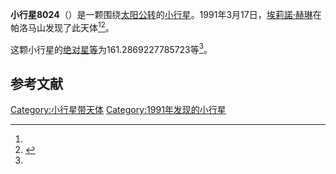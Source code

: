 {{Infobox planet
| bgcolour = #FFFFC0
| name = 8024 Robertwhite
| symbol = 
| image = 
| caption = 
| discovery = yes
| discovery_ref = 
| discoverer = [[埃莉諾·赫琳|埃莉諾·赫琳]]
| discovery_site = [[帕洛马山|帕洛马山]] 
| discovered = 1991年3月17日
| designations = yes
| mp_name = 
| named_after = 
| alt_names = 
| mp_category = [[主带内小行星|主带内小行星]]
| orbit_ref = <ref name="a">[http://ssd.jpl.nasa.gov/sbdb.cgi?sstr=8024 8024 Robertwhite] {{Wayback|url=http://ssd.jpl.nasa.gov/sbdb.cgi?sstr=8024 |date=20210717064033 }}，小行星數據庫瀏覽器（JPL Small-Body Database Browser）－[[美国国家航空航天局|美国国家航空航天局]]喷气推进实验室</ref>
| epoch = 2456400.5 (2013年4月18日更新)
| aphelion = {{convert|2.081260698336993|AU|km|3|abbr=on|lk=out}}
| perihelion = {{convert|1.852942939421456|AU|km|3|abbr=on}}
| semimajor = {{convert|1.967101818879224|AU|km|3|abbr=on}}
| eccentricity = 0.058034047
| period = 1007.717236 [[日|日]]<br />2.76[[儒略年|儒略年]]
| avg_speed = 
| inclination = 20.33774314238441
| asc_node = 8.657182146171955
| mean_anomaly = 
| arg_peri = 161.2869227785723
| satellites = 
| physical_characteristics = yes
| dimensions = 
| mass = 
| density = 
| surface_grav = 
| escape_velocity = 
| sidereal_day = 
| axial_tilt = 
| pole_ecliptic_lat = 
| pole_ecliptic_lon = 
| albedo = 
| temperatures= 
| temp_name1 = 
| mean_temp_1 = 
| max_temp_1 = 
| temp_name2 = 
| max_temp_2 = 
| spectral_type = 
| abs_magnitude = 161.2869227785723
}}

'''小行星8024'''（{{lang-en|8024 Robertwhite}}）是一颗围绕[[太阳|太阳]][[公转|公转]]的[[小行星|小行星]]。1991年3月17日，[[埃莉諾·赫琳|埃莉諾·赫琳]]在帕洛马山发现了此天体<ref name="a" /><ref>{{cite news|title=小行星列表|url=http://cfa-www.harvard.edu/iau/lists/NumberedMPs.txt|accessdate=2013-07-08|newspaper=哈佛大学|archive-date=2008-05-17|archive-url=https://web.archive.org/web/20080517010638/http://cfa-www.harvard.edu/iau/lists/NumberedMPs.txt|dead-url=no}}</ref>。

这颗小行星的[[绝对星等|绝对星等]]为161.2869227785723等<ref name="a" />。

==参考文献==
{{reflist}}
{{Minor Planet Number|[[小行星8023|小行星8023]]|[[小行星8025|小行星8025]]}}

{{小天体}}

[[Category:小行星带天体|Category:小行星带天体]]
[[Category:1991年发现的小行星|Category:1991年发现的小行星]]

{{asteroid-stub}}